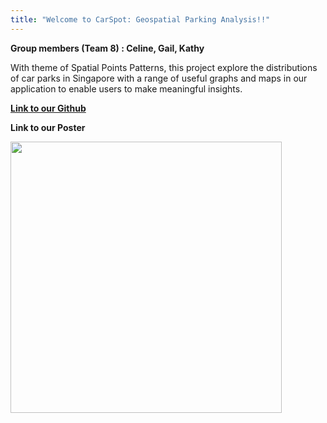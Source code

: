 ```yaml
---
title: "Welcome to CarSpot: Geospatial Parking Analysis!!"
---
```


**Group members (Team 8) : Celine, Gail, Kathy**

With theme of Spatial Points Patterns, this project explore the distributions of car parks in Singapore with a range of useful graphs and maps in our application to enable users to make meaningful insights.

[**Link to our Github**](https://github.com/gailteh/IS415-Project)

**Link to our Poster**

![](Project%20Overview/images/undraw_City_driver_re_9xyv.png){fig-align="center" width="434"}

